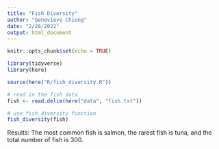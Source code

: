 ```yaml
---
title: "Fish Diversity"
author: "Genevieve Chiong"
date: "2/28/2022"
output: html_document
---
```


```r
knitr::opts_chunk$set(echo = TRUE)

library(tidyverse)
library(here)

source(here("R/fish_diversity.R"))
```


```r
# read in the fish data 
fish <- read.delim(here("data", "fish.txt"))

# use fish_diversity function 
fish_diversity(fish)
```

Results: The most common fish is salmon, the rarest fish is tuna, and the total number of fish is 300. 


